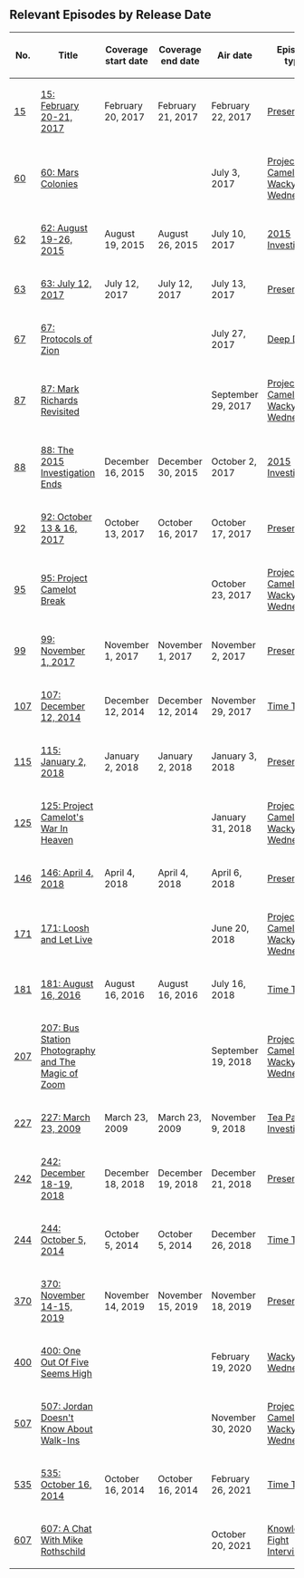 ==Relevant Episodes by Release Date==
{| class="fandom-table"
!No.
!Title
!Coverage
start date
!Coverage
end date
!Air date
!Episode type
|-
|[[15: February 20-21, 2017|15]]
|[[15: February 20-21, 2017]]
|February 20, 2017
|February 21, 2017
|February 22, 2017
|[[:Category:Present Day|Present Day]]
|-
|[[60: Mars Colonies|60]]
|[[60: Mars Colonies]]
|
|
|July 3, 2017
|[[:Category:Project Camelot|Project Camelot]], [[:Category:Wacky Wednesday|Wacky Wednesday]]
|-
|[[62: August 19-26, 2015|62]]
|[[62: August 19-26, 2015]]
|August 19, 2015
|August 26, 2015
|July 10, 2017
|[[:Category:2015 Investigation|2015 Investigation]]
|-
|[[63: July 12, 2017|63]]
|[[63: July 12, 2017]]
|July 12, 2017
|July 12, 2017
|July 13, 2017
|[[:Category:Present Day|Present Day]]
|-
|[[67: Protocols of Zion|67]]
|[[67: Protocols of Zion]]
|
|
|July 27, 2017
|[[:Category:Deep Dive|Deep Dive]]
|-
|[[87: Mark Richards Revisited|87]]
|[[87: Mark Richards Revisited]]
|
|
|September 29, 2017
|[[:Category:Project Camelot|Project Camelot]], [[:Category:Wacky Wednesday|Wacky Wednesday]]
|-
|[[88: The 2015 Investigation Ends|88]]
|[[88: The 2015 Investigation Ends]]
|December 16, 2015
|December 30, 2015
|October 2, 2017
|[[:Category:2015 Investigation|2015 Investigation]]
|-
|[[92: October 13 & 16, 2017|92]]
|[[92: October 13 & 16, 2017]]
|October 13, 2017
|October 16, 2017
|October 17, 2017
|[[:Category:Present Day|Present Day]]
|-
|[[95: Project Camelot Break|95]]
|[[95: Project Camelot Break]]
|
|
|October 23, 2017
|[[:Category:Project Camelot|Project Camelot]], [[:Category:Wacky Wednesday|Wacky Wednesday]]
|-
|[[99: November 1, 2017|99]]
|[[99: November 1, 2017]]
|November 1, 2017
|November 1, 2017
|November 2, 2017
|[[:Category:Present Day|Present Day]]
|-
|[[107: December 12, 2014|107]]
|[[107: December 12, 2014]]
|December 12, 2014
|December 12, 2014
|November 29, 2017
|[[:Category:Time Travel|Time Travel]]
|-
|[[115: January 2, 2018|115]]
|[[115: January 2, 2018]]
|January 2, 2018
|January 2, 2018
|January 3, 2018
|[[:Category:Present Day|Present Day]]
|-
|[[125: Project Camelot's War In Heaven|125]]
|[[125: Project Camelot's War In Heaven]]
|
|
|January 31, 2018
|[[:Category:Project Camelot|Project Camelot]], [[:Category:Wacky Wednesday|Wacky Wednesday]]
|-
|[[146: April 4, 2018|146]]
|[[146: April 4, 2018]]
|April 4, 2018
|April 4, 2018
|April 6, 2018
|[[:Category:Present Day|Present Day]]
|-
|[[171: Loosh and Let Live|171]]
|[[171: Loosh and Let Live]]
|
|
|June 20, 2018
|[[:Category:Project Camelot|Project Camelot]], [[:Category:Wacky Wednesday|Wacky Wednesday]]
|-
|[[181: August 16, 2016|181]]
|[[181: August 16, 2016]]
|August 16, 2016
|August 16, 2016
|July 16, 2018
|[[:Category:Time Travel|Time Travel]]
|-
|[[207: Bus Station Photography and The Magic of Zoom|207]]
|[[207: Bus Station Photography and The Magic of Zoom]]
|
|
|September 19, 2018
|[[:Category:Project Camelot|Project Camelot]], [[:Category:Wacky Wednesday|Wacky Wednesday]]
|-
|[[227: March 23, 2009|227]]
|[[227: March 23, 2009]]
|March 23, 2009
|March 23, 2009
|November 9, 2018
|[[:Category:Tea Party Investigation|Tea Party Investigation]]
|-
|[[242: December 18-19, 2018|242]]
|[[242: December 18-19, 2018]]
|December 18, 2018
|December 19, 2018
|December 21, 2018
|[[:Category:Present Day|Present Day]]
|-
|[[244: October 5, 2014|244]]
|[[244: October 5, 2014]]
|October 5, 2014
|October 5, 2014
|December 26, 2018
|[[:Category:Time Travel|Time Travel]]
|-
|[[370: November 14-15, 2019|370]]
|[[370: November 14-15, 2019]]
|November 14, 2019
|November 15, 2019
|November 18, 2019
|[[:Category:Present Day|Present Day]]
|-
|[[400: One Out Of Five Seems High|400]]
|[[400: One Out Of Five Seems High]]
|
|
|February 19, 2020
|[[:Category:Wacky Wednesday|Wacky Wednesday]]
|-
|[[507: Jordan Doesn't Know About Walk-Ins|507]]
|[[507: Jordan Doesn't Know About Walk-Ins]]
|
|
|November 30, 2020
|[[:Category:Project Camelot|Project Camelot]], [[:Category:Wacky Wednesday|Wacky Wednesday]]
|-
|[[535: October 16, 2014|535]]
|[[535: October 16, 2014]]
|October 16, 2014
|October 16, 2014
|February 26, 2021
|[[:Category:Time Travel|Time Travel]]
|-
|[[607: A Chat With Mike Rothschild|607]]
|[[607: A Chat With Mike Rothschild]]
|
|
|October 20, 2021
|[[:Category:Knowledge Fight Interview|Knowledge Fight Interview]]
|}

